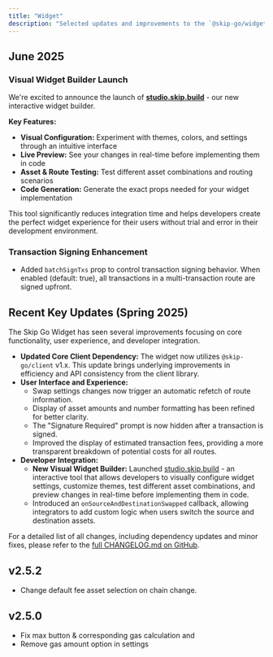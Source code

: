 ```yaml
---
title: "Widget"
description: "Selected updates and improvements to the `@skip-go/widget` [npm package](https://www.npmjs.com/package/@skip-go/widget)."
---
```


## June 2025

### Visual Widget Builder Launch

We're excited to announce the launch of **[studio.skip.build](https://studio.skip.build)** - our new interactive widget builder.

**Key Features:**
*   **Visual Configuration:** Experiment with themes, colors, and settings through an intuitive interface
*   **Live Preview:** See your changes in real-time before implementing them in code
*   **Asset & Route Testing:** Test different asset combinations and routing scenarios
*   **Code Generation:** Generate the exact props needed for your widget implementation

This tool significantly reduces integration time and helps developers create the perfect widget experience for their users without trial and error in their development environment.

### Transaction Signing Enhancement

*   Added `batchSignTxs` prop to control transaction signing behavior. When enabled (default: true), all transactions in a multi-transaction route are signed upfront.

## Recent Key Updates (Spring 2025)

The Skip Go Widget has seen several improvements focusing on core functionality, user experience, and developer integration.

*   **Updated Core Client Dependency:** The widget now utilizes `@skip-go/client` v1.x. This update brings underlying improvements in efficiency and API consistency from the client library.
*   **User Interface and Experience:**
    *   Swap settings changes now trigger an automatic refetch of route information.
    *   Display of asset amounts and number formatting has been refined for better clarity.
    *   The "Signature Required" prompt is now hidden after a transaction is signed.
    *   Improved the display of estimated transaction fees, providing a more transparent breakdown of potential costs for all routes.
*   **Developer Integration:**
    *   **New Visual Widget Builder:** Launched [studio.skip.build](https://studio.skip.build) - an interactive tool that allows developers to visually configure widget settings, customize themes, test different asset combinations, and preview changes in real-time before implementing them in code.
    *   Introduced an `onSourceAndDestinationSwapped` callback, allowing integrators to add custom logic when users switch the source and destination assets.

For a detailed list of all changes, including dependency updates and minor fixes, please refer to the [full CHANGELOG.md on GitHub](https://github.com/skip-mev/skip-go/blob/main/packages/widget/CHANGELOG.md).


## v2.5.2
- Change default fee asset selection on chain change. 

## v2.5.0
- Fix max button & corresponding gas calculation and 
- Remove gas amount option in settings